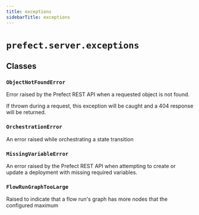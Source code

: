 ```yaml
---
title: exceptions
sidebarTitle: exceptions
---
```


# `prefect.server.exceptions`

## Classes

### `ObjectNotFoundError` <sup><a href="https://github.com/prefecthq/prefect/blob/main/src/prefect/server/exceptions.py#L4" target="_blank"><Icon icon="github" size="14" /></a></sup>


Error raised by the Prefect REST API when a requested object is not found.

If thrown during a request, this exception will be caught and
a 404 response will be returned.


### `OrchestrationError` <sup><a href="https://github.com/prefecthq/prefect/blob/main/src/prefect/server/exceptions.py#L13" target="_blank"><Icon icon="github" size="14" /></a></sup>


An error raised while orchestrating a state transition


### `MissingVariableError` <sup><a href="https://github.com/prefecthq/prefect/blob/main/src/prefect/server/exceptions.py#L17" target="_blank"><Icon icon="github" size="14" /></a></sup>


An error raised by the Prefect REST API when attempting to create or update a
deployment with missing required variables.


### `FlowRunGraphTooLarge` <sup><a href="https://github.com/prefecthq/prefect/blob/main/src/prefect/server/exceptions.py#L23" target="_blank"><Icon icon="github" size="14" /></a></sup>


Raised to indicate that a flow run's graph has more nodes that the configured
maximum

